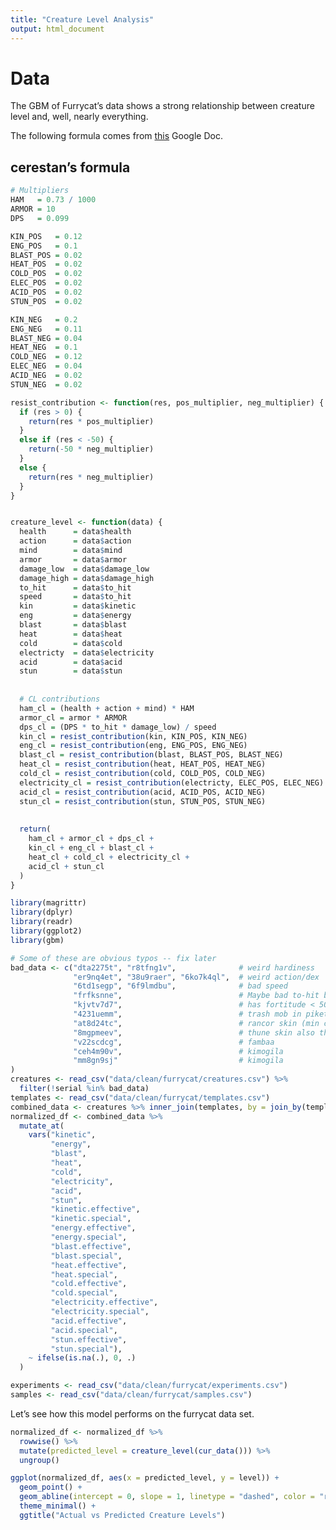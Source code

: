 ```yaml
---
title: "Creature Level Analysis"
output: html_document
---
```


# Data

The GBM of Furrycat's data shows a strong relationship between creature level and, well, nearly everything.

The following formula comes from [this]( https://docs.google.com/spreadsheets/d/1h7qUFcX96VSNL1_WhZGf6rPJNBb53S0SCZBNzpITneU/edit#gid=597001656) Google Doc.


## cerestan's formula

```r
# Multipliers
HAM   = 0.73 / 1000
ARMOR = 10
DPS   = 0.099

KIN_POS   = 0.12
ENG_POS   = 0.1
BLAST_POS = 0.02
HEAT_POS  = 0.02
COLD_POS  = 0.02
ELEC_POS  = 0.02
ACID_POS  = 0.02
STUN_POS  = 0.02

KIN_NEG   = 0.2
ENG_NEG   = 0.11
BLAST_NEG = 0.04
HEAT_NEG  = 0.1
COLD_NEG  = 0.12
ELEC_NEG  = 0.04
ACID_NEG  = 0.02
STUN_NEG  = 0.02

resist_contribution <- function(res, pos_multiplier, neg_multiplier) {
  if (res > 0) {
    return(res * pos_multiplier)
  }
  else if (res < -50) {
    return(-50 * neg_multiplier)
  }
  else {
    return(res * neg_multiplier)
  }
}


creature_level <- function(data) {
  health      = data$health
  action      = data$action
  mind        = data$mind
  armor       = data$armor
  damage_low  = data$damage_low
  damage_high = data$damage_high 
  to_hit      = data$to_hit
  speed       = data$to_hit
  kin         = data$kinetic
  eng         = data$energy
  blast       = data$blast
  heat        = data$heat
  cold        = data$cold
  electricty  = data$electricity
  acid        = data$acid
  stun        = data$stun
  
  
  # CL contributions
  ham_cl = (health + action + mind) * HAM
  armor_cl = armor * ARMOR
  dps_cl = (DPS * to_hit * damage_low) / speed
  kin_cl = resist_contribution(kin, KIN_POS, KIN_NEG)
  eng_cl = resist_contribution(eng, ENG_POS, ENG_NEG)
  blast_cl = resist_contribution(blast, BLAST_POS, BLAST_NEG)
  heat_cl = resist_contribution(heat, HEAT_POS, HEAT_NEG)
  cold_cl = resist_contribution(cold, COLD_POS, COLD_NEG)
  electricity_cl = resist_contribution(electricty, ELEC_POS, ELEC_NEG)
  acid_cl = resist_contribution(acid, ACID_POS, ACID_NEG)
  stun_cl = resist_contribution(stun, STUN_POS, STUN_NEG)
  
  
  return(
    ham_cl + armor_cl + dps_cl + 
    kin_cl + eng_cl + blast_cl + 
    heat_cl + cold_cl + electricity_cl +
    acid_cl + stun_cl
  )
}
```


```r
library(magrittr)
library(dplyr)
library(readr)
library(ggplot2)
library(gbm)

# Some of these are obvious typos -- fix later
bad_data <- c("dta2275t", "r8tfng1v",              # weird hardiness
              "er9nq4et", "38u9raer", "6ko7k4ql",  # weird action/dex
              "6td1segp", "6f9lmdbu",              # bad speed
              "frfksnne",                          # Maybe bad to-hit but interesting...
              "kjvtv7d7",                          # has fortitude < 500 AND light armor?
              "4231uemm",                          # trash mob in piket skin (min cl 25) that throws off CL calculations
              "at8d24tc",                          # rancor skin (min cl 35) also throwing off cl calculations
              "8mgpmeev",                          # thune skin also throwing off cl
              "v22scdcg",                          # fambaa
              "ceh4m90v",                          # kimogila
              "mm8gn9sj"                           # kimogila
)
creatures <- read_csv("data/clean/furrycat/creatures.csv") %>%
  filter(!serial %in% bad_data)
templates <- read_csv("data/clean/furrycat/templates.csv")
combined_data <- creatures %>% inner_join(templates, by = join_by(template_id == serial), suffix = c("", ".template"))
normalized_df <- combined_data %>%
  mutate_at(
    vars("kinetic",
         "energy", 
         "blast",
         "heat",
         "cold",
         "electricity",
         "acid",
         "stun",
         "kinetic.effective",
         "kinetic.special",
         "energy.effective",
         "energy.special",
         "blast.effective",
         "blast.special",
         "heat.effective",
         "heat.special",
         "cold.effective",
         "cold.special",
         "electricity.effective",
         "electricity.special",
         "acid.effective",
         "acid.special",
         "stun.effective",
         "stun.special"),
    ~ ifelse(is.na(.), 0, .)
  )

experiments <- read_csv("data/clean/furrycat/experiments.csv")
samples <- read_csv("data/clean/furrycat/samples.csv")
```

Let's see how this model performs on the furrycat data set.


```r
normalized_df <- normalized_df %>%
  rowwise() %>%
  mutate(predicted_level = creature_level(cur_data())) %>%
  ungroup()

ggplot(normalized_df, aes(x = predicted_level, y = level)) +
  geom_point() +
  geom_abline(intercept = 0, slope = 1, linetype = "dashed", color = "red") +
  theme_minimal() +
  ggtitle("Actual vs Predicted Creature Levels")

```




